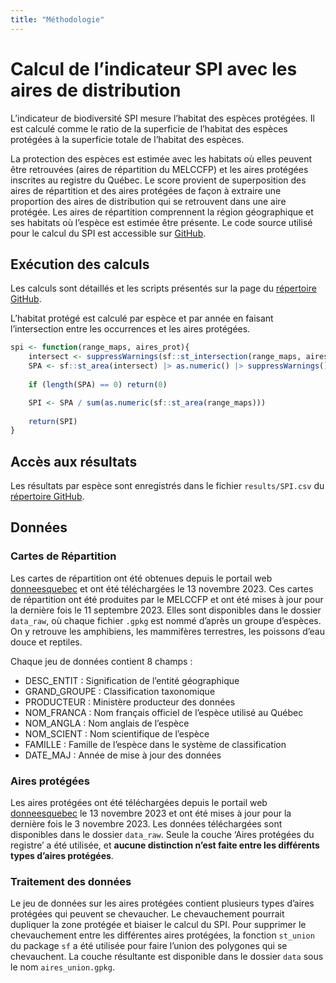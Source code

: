 ```yaml
---
title: "Méthodologie"
---
```


# Calcul de l'indicateur SPI avec les aires de distribution

L'indicateur de biodiversité SPI mesure l'habitat des espèces protégées. Il est calculé comme le ratio de la superficie de l'habitat des espèces protégées à la superficie totale de l'habitat des espèces.

La protection des espèces est estimée avec les habitats où elles peuvent être retrouvées (aires de répartition du MELCCFP) et les aires protégées inscrites au registre du Québec. Le score provient de superposition des aires de répartition et des aires protégées de façon à extraire une proportion des aires de distribution qui se retrouvent dans une aire protégée. Les aires de répartition comprennent la région géographique et ses habitats où l'espèce est estimée être présente. Le code source utilisé pour le calcul du SPI est accessible sur [GitHub](https://github.com/ReseauBiodiversiteQuebec/SPI/blob/section_ranges).

## Exécution des calculs

Les calculs sont détaillés et les scripts présentés sur la page du [répertoire GitHub](https://github.com/ReseauBiodiversiteQuebec/SPI/blob/section_ranges).

L'habitat protégé est calculé par espèce et par année en faisant l'intersection entre les occurrences et les aires protégées.

```R
spi <- function(range_maps, aires_prot){    
    intersect <- suppressWarnings(sf::st_intersection(range_maps, aires_prot))
    SPA <- sf::st_area(intersect) |> as.numeric() |> suppressWarnings() |> sum()
    
    if (length(SPA) == 0) return(0)

    SPI <- SPA / sum(as.numeric(sf::st_area(range_maps)))
    
    return(SPI)
}
```

## Accès aux résultats

Les résultats par espèce sont enregistrés dans le fichier `results/SPI.csv` du [répertoire GitHub](https://github.com/ReseauBiodiversiteQuebec/SPI/blob/section_ranges).


## Données

### Cartes de Répartition

Les cartes de répartition ont été obtenues depuis le portail web [donneesquebec](https://www.donneesquebec.ca/recherche/dataset/aires-de-repartition-faune) et ont été téléchargées le 13 novembre 2023. Ces cartes de répartition ont été produites par le MELCCFP et ont été mises à jour pour la dernière fois le 11 septembre 2023. Elles sont disponibles dans le dossier `data_raw`, où chaque fichier `.gpkg` est nommé d'après un groupe d'espèces. On y retrouve les amphibiens, les mammifères terrestres, les poissons d'eau douce et reptiles.

Chaque jeu de données contient 8 champs :

- DESC_ENTIT : Signification de l’entité géographique
- GRAND_GROUPE : Classification taxonomique
- PRODUCTEUR : Ministère producteur des données
- NOM_FRANCA : Nom français officiel de l’espèce utilisé au Québec
- NOM_ANGLA : Nom anglais de l’espèce
- NOM_SCIENT : Nom scientifique de l’espèce
- FAMILLE : Famille de l'espèce dans le système de classification
- DATE_MAJ : Année de mise à jour des données

### Aires protégées

Les aires protégées ont été téléchargées depuis le portail web [donneesquebec](https://www.donneesquebec.ca/recherche/dataset/aires-protegees-au-quebec) le 13 novembre 2023 et ont été mises à jour pour la dernière fois le 3 novembre 2023. Les données téléchargées sont disponibles dans le dossier `data_raw`. Seule la couche 'Aires protégées du registre' a été utilisée, et **aucune distinction n'est faite entre les différents types d'aires protégées**.

### Traitement des données

Le jeu de données sur les aires protégées contient plusieurs types d'aires protégées qui peuvent se chevaucher. Le chevauchement pourrait dupliquer la zone protégée et biaiser le calcul du SPI. Pour supprimer le chevauchement entre les différentes aires protégées, la fonction `st_union` du package `sf` a été utilisée pour faire l'union des polygones qui se chevauchent. La couche résultante est disponible dans le dossier `data` sous le nom `aires_union.gpkg`.
